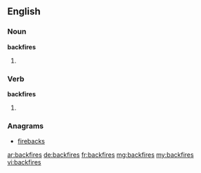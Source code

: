 ==English==

===Noun===
'''backfires'''

# {{plural of|backfire}}

===Verb===
'''backfires'''

# {{third-person singular of|[[backfire]]}}

===Anagrams===
* [[firebacks#English|firebacks]]

[[ar:backfires]]
[[de:backfires]]
[[fr:backfires]]
[[mg:backfires]]
[[my:backfires]]
[[vi:backfires]]